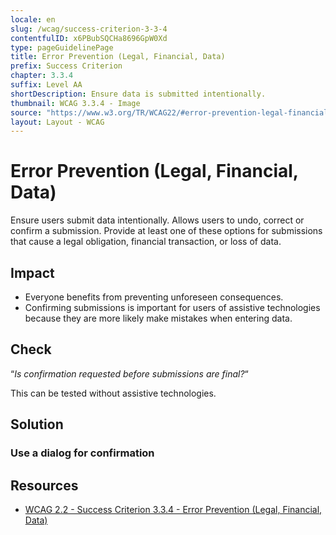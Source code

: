 ```yaml
---
locale: en
slug: /wcag/success-criterion-3-3-4
contentfulID: x6PBubSQCHa8696GpW0Xd
type: pageGuidelinePage
title: Error Prevention (Legal, Financial, Data)
prefix: Success Criterion
chapter: 3.3.4
suffix: Level AA
shortDescription: Ensure data is submitted intentionally.
thumbnail: WCAG 3.3.4 - Image
source: "https://www.w3.org/TR/WCAG22/#error-prevention-legal-financial-data"
layout: Layout - WCAG
---
```


# Error Prevention (Legal, Financial, Data)

Ensure users submit data intentionally. Allows users to undo, correct or confirm a submission. Provide at least one of these options for submissions that cause a legal obligation, financial transaction, or loss of data.

## Impact

- Everyone benefits from preventing unforeseen consequences.
- Confirming submissions is important for users of assistive technologies because they are more likely make mistakes when entering data.

## Check

“*Is confirmation requested before submissions are final?*“

This can be tested without assistive technologies.

## Solution

### Use a dialog for confirmation

<CodeSample id="accessibility-dialog" locale="en"/>

## Resources

- [WCAG 2.2 - Success Criterion 3.3.4 - Error Prevention (Legal, Financial, Data)](https://www.w3.org/TR/WCAG22/#error-prevention-legal-financial-data)